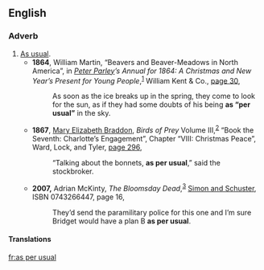 ==English==

===Adverb===
{{infl|en|adverb|head=[[as]] [[per]] [[usual]]}}

# [[as usual|As usual]].
#* '''1864''', William Martin, “Beavers and Beaver-Meadows in North America”, in ''[[w:Peter Parley|Peter Parley]]’s Annual for 1864: A Christmas and New Year’s Present for Young People'',<sup>[http://books.google.com/books?id=siIGAAAAQAAJ]</sup> William Kent &amp; Co., [http://books.google.com/books?id=siIGAAAAQAAJ&amp;pg=PA30&amp;dq=%22as+per+usual%22 page 30],
#*: As soon as the ice breaks up in the spring, they come to look for the sun, as if they had some doubts of his being '''as “per usual”''' <!-- [sic] quotation marks --> in the sky.
#* '''1867''', [[w:Mary Elizabeth Braddon|Mary Elizabeth Braddon]], ''Birds of Prey'' Volume III,<sup>[http://books.google.com/books?id=f-ABAAAAQAAJ]</sup> “Book the Seventh: Charlotte’s Engagement”, Chapter “VIII: Christmas Peace”, Ward, Lock, and Tyler, [http://books.google.com/books?id=f-ABAAAAQAAJ&amp;pg=PA296&amp;dq=%22as+per+usual%22 page 296],
#*: “Talking about the bonnets, '''as per usual''',” said the stockbroker.
#* '''2007,''' Adrian McKinty, ''The Bloomsday Dead'',<sup>[http://books.google.com/books?id=cs08rJjFLNQC]</sup> [[w:Simon & Schuster|Simon and Schuster]], ISBN 0743266447, page 16,
#*: They’d send the paramilitary police for this one and I’m sure Bridget would have a plan B '''as per usual'''.

====Translations====
{{trans-see|as usual}}

[[fr:as per usual]]